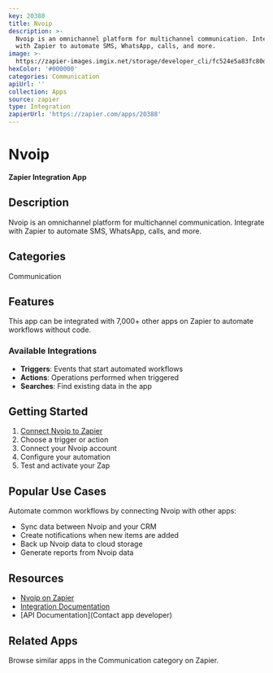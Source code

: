 ```yaml
---
key: 20388
title: Nvoip
description: >-
  Nvoip is an omnichannel platform for multichannel communication. Integrate
  with Zapier to automate SMS, WhatsApp, calls, and more.
image: >-
  https://zapier-images.imgix.net/storage/developer_cli/fc524e5a83fc80d197a7e4753c212310_2.png?auto=format%2Ccompress&ixlib=python-3.0.0&q=50
hexColor: '#000000'
categories: Communication
apiUrl: ''
collection: Apps
source: zapier
type: Integration
zapierUrl: 'https://zapier.com/apps/20388'
---
```

# Nvoip

**Zapier Integration App**

## Description

Nvoip is an omnichannel platform for multichannel communication. Integrate with Zapier to automate SMS, WhatsApp, calls, and more.

## Categories

Communication

## Features

This app can be integrated with 7,000+ other apps on Zapier to automate workflows without code.

### Available Integrations

- **Triggers**: Events that start automated workflows
- **Actions**: Operations performed when triggered
- **Searches**: Find existing data in the app

## Getting Started

1. [Connect Nvoip to Zapier](https://zapier.com/apps/20388)
2. Choose a trigger or action
3. Connect your Nvoip account
4. Configure your automation
5. Test and activate your Zap

## Popular Use Cases

Automate common workflows by connecting Nvoip with other apps:

- Sync data between Nvoip and your CRM
- Create notifications when new items are added
- Back up Nvoip data to cloud storage
- Generate reports from Nvoip data

## Resources

- [Nvoip on Zapier](https://zapier.com/apps/20388)
- [Integration Documentation](https://zapier.com/apps/20388/integrations)
- [API Documentation](Contact app developer)

## Related Apps

Browse similar apps in the Communication category on Zapier.
